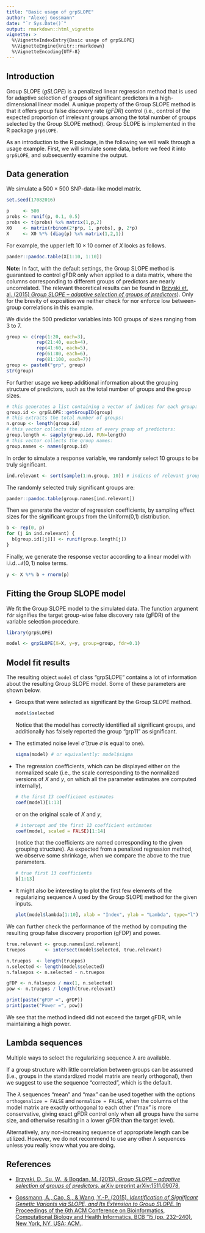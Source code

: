 ```yaml
---
title: "Basic usage of grpSLOPE"
author: "Alexej Gossmann"
date: "`r Sys.Date()`"
output: rmarkdown::html_vignette
vignette: >
  %\VignetteIndexEntry{Basic usage of grpSLOPE}
  %\VignetteEngine{knitr::rmarkdown}
  %\VignetteEncoding{UTF-8}
---
```


## Introduction

Group SLOPE (*gSLOPE*) is a penalized linear regression method that is used for adaptive selection of groups of significant predictors in a high-dimensional linear model.
A unique property of the Group SLOPE method is that it offers group false discovery rate (*gFDR*) control (i.e., control of the expected proportion of irrelevant groups among the total number of groups selected by the Group SLOPE method).
Group SLOPE is implemented in the R package `grpSLOPE`.

As an introduction to the R package, in the following we will walk through a usage example. First, we will simulate some data, before we feed it into `grpSLOPE`, and subsequently examine the output.

## Data generation

We simulate a $500 \times 500$ SNP-data-like model matrix. 

```r
set.seed(17082016)

p     <- 500
probs <- runif(p, 0.1, 0.5)
probs <- t(probs) %x% matrix(1,p,2)
X0    <- matrix(rbinom(2*p*p, 1, probs), p, 2*p)
X     <- X0 %*% (diag(p) %x% matrix(1,2,1))
```

For example, the upper left $10 \times 10$ corner of $X$ looks as follows.

```r
pander::pandoc.table(X[1:10, 1:10])
```

**Note:** In fact, with the default settings, the Group SLOPE method is guaranteed to control gFDR only when applied to a data matrix, where the columns corresponding to different groups of predictors are nearly uncorrelated. The relevant theoretical results can be found in [Brzyski et. al. (2015) *Group SLOPE -- adaptive selection of groups of predictors*](http://arxiv.org/abs/1511.09078)). Only for the brevity of exposition we neither check for nor enforce low between-group correlations in this example.

We divide the 500 predictor variables into 100 groups of sizes ranging from 3 to 7.

```r
group <- c(rep(1:20, each=3),
           rep(21:40, each=4),
           rep(41:60, each=5),
           rep(61:80, each=6),
           rep(81:100, each=7))
group <- paste0("grp", group)
str(group)
```

For further usage we keep additional information about the grouping structure of predictors, such as the total number of groups and the group sizes.

```r
# this generates a list containing a vector of indices for each group:
group.id <- grpSLOPE::getGroupID(group)
# this extracts the total number of groups:
n.group <- length(group.id)
# this vector collects the sizes of every group of predictors:
group.length <- sapply(group.id, FUN=length)
# this vector collects the group names:
group.names <- names(group.id)
```

In order to simulate a response variable, we randomly select 10 groups to be truly significant.

```r
ind.relevant <- sort(sample(1:n.group, 10)) # indices of relevant groups
```

The randomly selected truly significant groups are:

```r
pander::pandoc.table(group.names[ind.relevant])
```

Then we generate the vector of regression coefficients, by sampling effect sizes for the significant groups from the Uniform(0,1) distribution.

```r
b <- rep(0, p)
for (j in ind.relevant) {
  b[group.id[[j]]] <- runif(group.length[j])
}
```

Finally, we generate the response vector according to a linear model with i.i.d. $\mathcal{N}(0, 1)$ noise terms.

```r
y <- X %*% b + rnorm(p)
```

## Fitting the Group SLOPE model

We fit the Group SLOPE model to the simulated data. The function argument `fdr` signifies the target group-wise false discovery rate (gFDR) of the variable selection procedure.

```r
library(grpSLOPE)

model <- grpSLOPE(X=X, y=y, group=group, fdr=0.1)
```

## Model fit results

The resulting object `model` of class "grpSLOPE" contains a lot of information about the resulting Group SLOPE model. Some of these parameters are shown below.

* Groups that were selected as significant by the Group SLOPE method.

    ```r
    model$selected
    ```

    Notice that the model has correctly identified all significant groups, and additionally has falsely reported the group "grp11" as significant.
    
* The estimated noise level $\hat{\sigma}$ (true $\sigma$ is equal to one).

    ```r
    sigma(model) # or equivalently: model$sigma
    ```
    
* The regression coefficients, which can be displayed either on the normalized scale (i.e., the scale corresponding to the normalized versions of $X$ and $y$, on which all the parameter estimates are computed internally),

    ```r
    # the first 13 coefficient estimates
    coef(model)[1:13]
    ```
    
    or on the original scale of $X$ and $y$,

    ```r
    # intercept and the first 13 coefficient estimates
    coef(model, scaled = FALSE)[1:14]
    ```

    (notice that the coefficients are named corresponding to the given grouping structure). As expected from a penalized regression method, we observe some shrinkage, when we compare the above to the true parameters.

    ```r
    # true first 13 coefficients
    b[1:13]
    ```

* It might also be interesting to plot the first few elements of the regularizing sequence $\lambda$ used by the Group SLOPE method for the given inputs.

    ```r
    plot(model$lambda[1:10], xlab = "Index", ylab = "Lambda", type="l")
    ```

We can further check the performance of the method by computing the resulting group false discovery proportion (gFDP) and power.

```r
true.relevant <- group.names[ind.relevant]
truepos       <- intersect(model$selected, true.relevant)

n.truepos  <- length(truepos)
n.selected <- length(model$selected)
n.falsepos <- n.selected - n.truepos

gFDP <- n.falsepos / max(1, n.selected)
pow <- n.truepos / length(true.relevant)

print(paste("gFDP =", gFDP))
print(paste("Power =", pow))
```

We see that the method indeed did not exceed the target gFDR, while maintaining a high power.

## Lambda sequences

Multiple ways to select the regularizing sequence $\lambda$ are available.

If a group structure with little correlation between groups can be assumed (i.e., groups in the standardized model matrix are nearly orthogonal), then we suggest to use the sequence "corrected", which is the default.

The $\lambda$ sequences "mean" and "max" can be used together with the options `orthogonalize = FALSE` and `normalize = FALSE`, when the columns of the model matrix are exactly orthogonal to each other ("max" is more conservative, giving exact gFDR control only when all groups have the same size, and otherwise resulting in a lower gFDR than the target level).

Alternatively, any non-increasing sequence of appropriate length can be utilized. However, we do not recommend to use any other $\lambda$ sequences unless you really know what you are doing.

## References

* [Brzyski, D., Su, W., & Bogdan, M. (2015). *Group SLOPE -- adaptive selection of groups of predictors.* arXiv preprint arXiv:1511.09078.](http://arxiv.org/abs/1511.09078)

* [Gossmann, A., Cao, S., & Wang, Y.-P. (2015). *Identification of Significant Genetic Variants via SLOPE, and Its Extension to Group SLOPE.*  In Proceedings of the 6th ACM Conference on Bioinformatics, Computational Biology and Health Informatics, BCB ’15 (pp. 232–240). New York, NY, USA: ACM.](http://dx.doi.org/10.1145/2808719.2808743).
